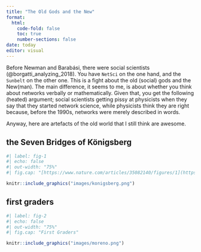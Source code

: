 ```yaml
---
title: "The Old Gods and the New"
format:
  html:
    code-fold: false
    toc: true
    number-sections: false
date: today
editor: visual
---
```


Before Newman and Barabási, there were social scientists (@borgatti_analyzing_2018). You have `NetSci` on the one hand, and the `Sunbelt` on the other one. This is a fight about the old (social) gods and the New(man). The main difference, it seems to me, is about whether you think about networks verbally or mathematically. Given that, you get the following (heated) argument; social scientists getting pissy at physicists when they say that they started network science, while physicists think they are right because, before the 1990s, networks were merely described in words.

Anyway, here are artefacts of the old world that I still think are awesome. 

## the Seven Bridges of Königsberg

```r
#| label: fig-1
#| echo: false
#| out-width: "75%"
#| fig.cap: "[https://www.nature.com/articles/35082140/figures/1](https://www.nature.com/articles/35082140/figures/1)"

knitr::include_graphics("images/konigsberg.png")
```

## first graders

```r
#| label: fig-2
#| echo: false
#| out-width: "75%"
#| fig.cap: "First Graders"

knitr::include_graphics("images/moreno.png")
```